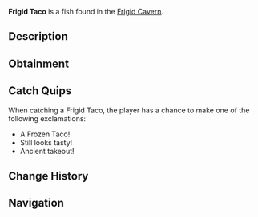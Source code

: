 {{FishInfobox
|image          = Frigid Taco.png
|rarity         = Rare
|sea            = First Sea
|location       = [[Frigid Cavern]]
|sublocation    = 
|sources        = Fishing Rod
|radar_location = 
|xp             = 250
|weather        = 
|time           = 
|season         = Winter
|bait           = 
|base_weight    = 25
|base_value     = 600
|weight_range   = 15
|base_chance    = 25
|base_resil     = 45
}}
'''Frigid Taco''' is a {{Rarity|Rare}} fish found in the [[Frigid Cavern]].

== Description ==
{{Description|A perfectly preserved taco frozen in magical ice, somehow maintaining its original form.|Bestiary Entry}}

== Obtainment ==
{{Description|Lost in the depths of the cavern ages ago.|Bestiary Hint}}
{{Fish Availability|
Frigid Cavern
|top_rods      = 
Krampus's Rod\213392.75\206997.33;
Leviathan's Fang Rod\204379.88\141442.6;
Magma Rod\202516.69\196447.23;
Trident Rod\194292.58\138642.1;
Plastic Rod\186611.87\180993.36;
Flimsy Rod\126816.08\214148.52;
Fast Rod\139163.91\209234.55;
Fischer's Rod\128643.29\193416.67;
Buddy Bond Rod\138564.05\183301.98;
Adventurer's Rod\127080.82\191067.48;
Free Spirit Rod\181882.81\129786.81;
No-Life Rod\158923.16\108284.74;
Seraphic Rod\153644.01\101184.42;
Ethereal Prism Rod\152416.65\100769.55;
Rod Of The Forgotten Fang\146140.52\98978.33;
Challenger's Rod\144112.38\99218.05;
Rod Of The Exalted One\134214.9\94503.79;
Zeus Rod\133183.23\92069.13;
Rod Of The Depths\132442.91\92545.1;
Verdant Shear Rod\132324.6\91818.77;
Blazebringer Rod\126460.98\87783.52;
Depthseeker Rod\122128.74\85666.15;
Volcanic Rod\114089.53\73488.82;
Avalanche Rod\110322.34\77636.23;
Steady Rod\46824.71\29000.75
|recommended   = Trident Rod
}}

== Catch Quips ==
When catching a Frigid Taco, the player has a chance to make one of the following exclamations:
* A Frozen Taco!
* Still looks tasty!
* Ancient takeout!

== Change History ==
{{Change History|{{subst:Current Version}}}}

== Navigation ==
{{Fish Navbox|Frigid Cavern}}